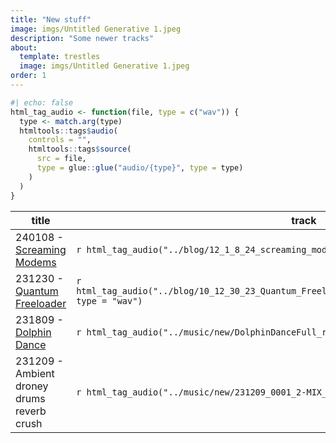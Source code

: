 ```yaml
---
title: "New stuff"
image: imgs/Untitled Generative 1.jpeg
description: "Some newer tracks"
about:
  template: trestles
  image: imgs/Untitled Generative 1.jpeg
order: 1
---
```


```r
#| echo: false
html_tag_audio <- function(file, type = c("wav")) {
  type <- match.arg(type)
  htmltools::tags$audio(
    controls = "",
    htmltools::tags$source(
      src = file,
      type = glue::glue("audio/{type}", type = type)
    )
  )
}
```

| title                  | track                                                                             |
|------------------------------------|------------------------------------|
| 240108 - [Screaming Modems](../blog/12_1_8_24_screaming_modems/index.html) | `r html_tag_audio("../blog/12_1_8_24_screaming_modems/screaming_modems.mp3", type = "wav")` |
| 231230 - [Quantum Freeloader](../blog/10_12_30_23_Quantum_Freeloader/index.html) | `r html_tag_audio("../blog/10_12_30_23_Quantum_Freeloader/Quantum_freeloader_take_1_01.mp3", type = "wav")` |
| 231809 - [Dolphin Dance](../notes.html#dolphin-dance) | `r html_tag_audio("../music/new/DolphinDanceFull_render 2_01.mp3", type = "wav")` |
| 231209 - Ambient droney drums reverb crush | `r html_tag_audio("../music/new/231209_0001_2-MIX_01_01.mp3", type = "wav")` |
